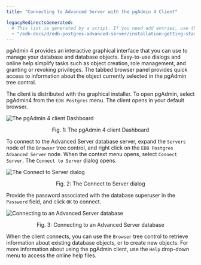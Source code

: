 ```yaml
---
title: "Connecting to Advanced Server with the pgAdmin 4 Client"

legacyRedirectsGenerated:
  # This list is generated by a script. If you need add entries, use the `legacyRedirects` key.
  - "/edb-docs/d/edb-postgres-advanced-server/installation-getting-started/installation-guide-for-windows/11/EDB_Postgres_Advanced_Server_Installation_Guide_Windows.1.26.html"
---
```


<div id="connecting_to_advanced_server_with_the_pgadmin_4_client" class="registered_link"></div>

pgAdmin 4 provides an interactive graphical interface that you can use to manage your database and database objects. Easy-to-use dialogs and online help simplify tasks such as object creation, role management, and granting or revoking privileges. The tabbed browser panel provides quick access to information about the object currently selected in the pgAdmin tree control.

The client is distributed with the graphical installer. To open pgAdmin, select pgAdmin4 from the `EDB Postgres` menu. The client opens in your default browser.

![The pgAdmin 4 client Dashboard](images/pgadmin4_client_dashboard.png)

<div style="text-align: center"> Fig. 1: The pgAdmin 4 client Dashboard </div>


To connect to the Advanced Server database server, expand the `Servers` node of the `Browser` tree control, and right click on the `EDB Postgres Advanced Server` node. When the context menu opens, select `Connect Server`. The `Connect to Server` dialog opens.

![The Connect to Server dialog](images/connecting_server.png)

<div style="text-align: center"> Fig. 2: The Connect to Server dialog </div>


Provide the password associated with the database superuser in the `Password` field, and click `OK` to connect.

![Connecting to an Advanced Server database](images/connecting_to_advanced_server_database.png)

<div style="text-align: center"> Fig. 3: Connecting to an Advanced Server database </div>


When the client connects, you can use the `Browser` tree control to retrieve information about existing database objects, or to create new objects. For more information about using the pgAdmin client, use the `Help` drop-down menu to access the online help files.
